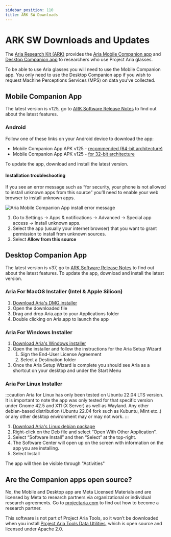 ```yaml
---
sidebar_position: 110
title: ARK SW Downloads
---
```

# ARK SW Downloads and Updates


The [Aria Research Kit (ARK)](/docs/ARK/about_ARK) provides the [Aria Mobile Companion app](/docs/ARK/mobile_companion_app) and [Desktop Companion app](/docs/ARK/desktop_companion_app) to researchers who use Project Aria glasses.

To be able to use Aria glasses you will need to use the Mobile Companion app. You only need to use the Desktop Companion app if you wish to request Machine Perceptions Services (MPS) on data you’ve collected.


## Mobile Companion App

The latest version is v125, go to [ARK Software Release Notes](/docs/ARK/sw_release_notes) to find out about the latest features.

### Android
Follow one of these links on your Android device to download the app:

* Mobile Companion App APK v125 - [recommended (64-bit architecture)](https://foreign-service-public-assets.s3.us-west-2.amazonaws.com/apps/android/Aria_v125_arm64.apk)
* Mobile Companion App APK v125 - [for 32-bit architecture](https://foreign-service-public-assets.s3.us-west-2.amazonaws.com/apps/android/Aria_v125_arm32.apk)


To update the app, download and install the latest version.

#### Installation troubleshooting

If you see an error message such as “for security, your phone is not allowed to install unknown apps from this source” you’ll need to enable your web browser to install unknown apps.

![Aria Mobile Companion App install error message](/img/ARK/unknown_app_error.png)

1. Go to Settings → Apps & notifications → Advanced → Special app access → Install unknown apps.
2. Select the app (usually your internet browser) that you want to grant permission to install from unknown sources.
3. Select **Allow from this source**

## Desktop Companion App

The latest version is v37, go to [ARK Software Release Notes](/docs/ARK/sw_release_notes) to find out about the latest features. To update the app, download and install the latest version.

### Aria For MacOS Installer (Intel & Apple Silicon)

1. [Download Aria's DMG installer](https://foreign-service-public-assets.s3.us-west-2.amazonaws.com/apps/mac/Aria_v37.dmg)
2. Open the downloaded file
3. Drag and drop Aria.app to your Applications folder
4. Double clicking on Aria.app to launch the app

### Aria For Windows Installer

1. [Download Aria's Windows installer](https://foreign-service-public-assets.s3.us-west-2.amazonaws.com/apps/windows/Aria_v37.msi)
2. Open the installer and follow the instructions for the Aria Setup Wizard
    1. Sign the End-User License Agreement
    2. Select a Destination folder
3. Once the Aria Setup Wizard is complete you should see Aria as a shortcut on your desktop and under the Start Menu

### Aria For Linux Installer

:::caution Aria for Linux has only been tested on Ubuntu 22.04 LTS version.
It is important to note the app was only tested for that specific version under Gnome 42.5 and X11 (X Server) as well as Wayland. Any other debian-based distribution (Ubuntu 22.04 fork such as Kubuntu, Mint etc..) or any other desktop environment may or may not work.
:::

1. [Download Aria's Linux debian package](https://foreign-service-public-assets.s3.us-west-2.amazonaws.com/apps/linux/Aria_v36.deb)
2. Right-click on the Deb file and select “Open With Other Application“.
3. Select “Software Install” and then “Select” at the top-right.
4. The Software Center will open up on the screen with information on the app you are installing.
5. Select Install

The app will then be visible through "Activities"


## Are the Companion apps open source?

No, the Mobile and Desktop app are Meta Licensed Materials and are licensed by Meta to research partners via organizational or individual research agreements. Go to [projectaria.com](https://www.projectaria.com/research-kit/) to find out how to become a research partner.



This software is not part of Project Aria Tools, so it won’t be downloaded when you install [Project Aria Tools Data Utilities](https://facebookresearch.github.io/projectaria_tools/docs/data_utilities), which is open source and licensed under Apache 2.0.
